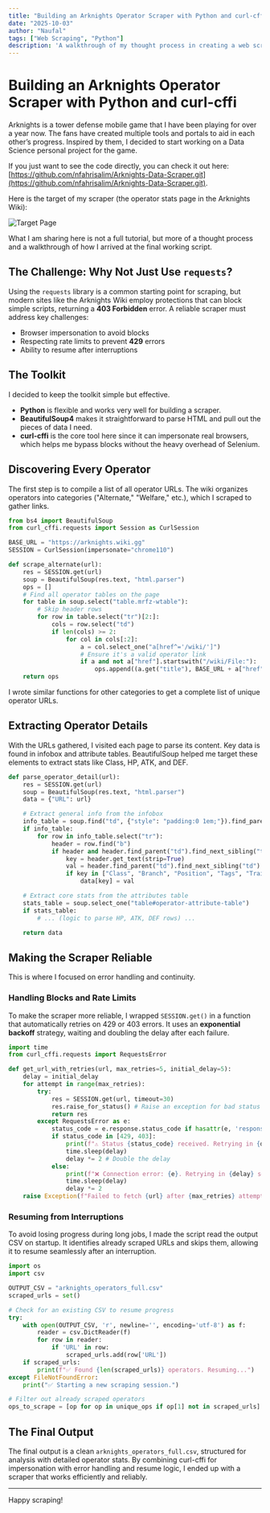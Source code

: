 ```yaml
---
title: "Building an Arknights Operator Scraper with Python and curl-cffi"
date: "2025-10-03"
author: "Naufal"
tags: ["Web Scraping", "Python"]
description: 'A walkthrough of my thought process in creating a web scraper for the Arknights Wiki. Covers browser impersonation with curl-cffi, handling rate limits, and adding resume functionality.'
---
```


# Building an Arknights Operator Scraper with Python and curl-cffi

Arknights is a tower defense mobile game that I have been playing for over a year now. The fans have created multiple tools and portals to aid in each other’s progress. Inspired by them, I decided to start working on a Data Science personal project for the game.


If you just want to see the code directly, you can check it out here: [https://github.com/nfahrisalim/Arknights-Data-Scraper.git](https://github.com/nfahrisalim/Arknights-Data-Scraper.git).


Here is the target of my scraper (the operator stats page in the Arknights Wiki):


![Target Page](https://raw.githubusercontent.com/nfahrisalim/PersonalArchive/main/Blog/Building-an-Arknights-Operator-Scraper-with-Python-and-curl-cffi/Target.png)


What I am sharing here is not a full tutorial, but more of a thought process and a walkthrough of how I arrived at the final working script.

## The Challenge: Why Not Just Use `requests`?

Using the `requests` library is a common starting point for scraping, but modern sites like the Arknights Wiki employ protections that can block simple scripts, returning a **403 Forbidden** error. A reliable scraper must address key challenges:

- Browser impersonation to avoid blocks
- Respecting rate limits to prevent **429** errors
- Ability to resume after interruptions

## The Toolkit

I decided to keep the toolkit simple but effective.

- **Python** is flexible and works very well for building a scraper.
- **BeautifulSoup4** makes it straightforward to parse HTML and pull out the pieces of data I need.
- **curl-cffi** is the core tool here since it can impersonate real browsers, which helps me bypass blocks without the heavy overhead of Selenium.

## Discovering Every Operator

The first step is to compile a list of all operator URLs. The wiki organizes operators into categories ("Alternate," "Welfare," etc.), which I scraped to gather links.

```python
from bs4 import BeautifulSoup
from curl_cffi.requests import Session as CurlSession

BASE_URL = "https://arknights.wiki.gg"
SESSION = CurlSession(impersonate="chrome110")

def scrape_alternate(url):
    res = SESSION.get(url)
    soup = BeautifulSoup(res.text, "html.parser")
    ops = []
    # Find all operator tables on the page
    for table in soup.select("table.mrfz-wtable"):
        # Skip header rows
        for row in table.select("tr")[2:]:
            cols = row.select("td")
            if len(cols) >= 2:
                for col in cols[:2]:
                    a = col.select_one("a[href^='/wiki/']")
                    # Ensure it's a valid operator link
                    if a and not a["href"].startswith("/wiki/File:"):
                        ops.append((a.get("title"), BASE_URL + a["href"]))
    return ops
```

I wrote similar functions for other categories to get a complete list of unique operator URLs.

## Extracting Operator Details

With the URLs gathered, I visited each page to parse its content. Key data is found in infobox and attribute tables. BeautifulSoup helped me target these elements to extract stats like Class, HP, ATK, and DEF.

```python
def parse_operator_detail(url):
    res = SESSION.get(url)
    soup = BeautifulSoup(res.text, "html.parser")
    data = {"URL": url}

    # Extract general info from the infobox
    info_table = soup.find("td", {"style": "padding:0 1em;"}).find_parent("table")
    if info_table:
        for row in info_table.select("tr"):
            header = row.find("b")
            if header and header.find_parent("td").find_next_sibling("td"):
                key = header.get_text(strip=True)
                val = header.find_parent("td").find_next_sibling("td").get_text(" ", strip=True)
                if key in ["Class", "Branch", "Position", "Tags", "Trait"]:
                    data[key] = val

    # Extract core stats from the attributes table
    stats_table = soup.select_one("table#operator-attribute-table")
    if stats_table:
        # ... (logic to parse HP, ATK, DEF rows) ...

    return data
```

## Making the Scraper Reliable

This is where I focused on error handling and continuity.

### Handling Blocks and Rate Limits

To make the scraper more reliable, I wrapped `SESSION.get()` in a function that automatically retries on 429 or 403 errors. It uses an **exponential backoff** strategy, waiting and doubling the delay after each failure.

```python
import time
from curl_cffi.requests import RequestsError

def get_url_with_retries(url, max_retries=5, initial_delay=5):
    delay = initial_delay
    for attempt in range(max_retries):
        try:
            res = SESSION.get(url, timeout=30)
            res.raise_for_status() # Raise an exception for bad status codes
            return res
        except RequestsError as e:
            status_code = e.response.status_code if hasattr(e, 'response') and e.response else None
            if status_code in [429, 403]:
                print(f"⚠️ Status {status_code} received. Retrying in {delay} seconds...")
                time.sleep(delay)
                delay *= 2 # Double the delay
            else:
                print(f"❌ Connection error: {e}. Retrying in {delay} seconds...")
                time.sleep(delay)
                delay *= 2
    raise Exception(f"Failed to fetch {url} after {max_retries} attempts.")
```

### Resuming from Interruptions

To avoid losing progress during long jobs, I made the script read the output CSV on startup. It identifies already scraped URLs and skips them, allowing it to resume seamlessly after an interruption.

```python
import os
import csv

OUTPUT_CSV = "arknights_operators_full.csv"
scraped_urls = set()

# Check for an existing CSV to resume progress
try:
    with open(OUTPUT_CSV, 'r', newline='', encoding='utf-8') as f:
        reader = csv.DictReader(f)
        for row in reader:
            if 'URL' in row:
                scraped_urls.add(row['URL'])
    if scraped_urls:
        print(f"✅ Found {len(scraped_urls)} operators. Resuming...")
except FileNotFoundError:
    print("✅ Starting a new scraping session.")

# Filter out already scraped operators
ops_to_scrape = [op for op in unique_ops if op[1] not in scraped_urls]
```

## The Final Output

The final output is a clean `arknights_operators_full.csv`, structured for analysis with detailed operator stats. By combining curl-cffi for impersonation with error handling and resume logic, I ended up with a scraper that works efficiently and reliably.

---

Happy scraping!
